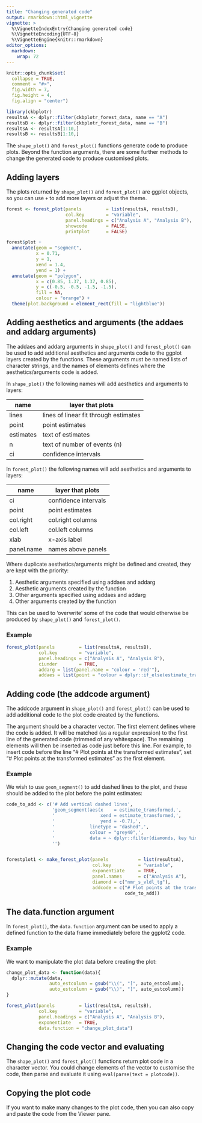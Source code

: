 ```yaml
---
title: "Changing generated code"
output: rmarkdown::html_vignette
vignette: >
  %\VignetteIndexEntry{Changing generated code}
  %\VignetteEncoding{UTF-8}
  %\VignetteEngine{knitr::rmarkdown}
editor_options: 
  markdown: 
    wrap: 72
---
```


```r
knitr::opts_chunk$set(
  collapse = TRUE,
  comment = "#>",
  fig.width = 7,
  fig.height = 4,
  fig.align = "center")
```

```r
library(ckbplotr)
resultsA <- dplyr::filter(ckbplotr_forest_data, name == "A")
resultsB <- dplyr::filter(ckbplotr_forest_data, name == "B")
resultsA <- resultsA[1:10,]
resultsB <- resultsB[1:10,]
```

The `shape_plot()` and `forest_plot()` functions generate code to produce plots. Beyond the function arguments, there are some further methods to change the generated code to produce customised plots.

## Adding layers
The plots returned by `shape_plot()` and `forest_plot()` are ggplot objects, so you can use `+` to add more layers or adjust the theme.

```r
forest <- forest_plot(panels         = list(resultsA, resultsB),
                      col.key        = "variable",
                      panel.headings = c("Analysis A", "Analysis B"),
                      showcode       = FALSE,
                      printplot      = FALSE)

forest$plot +
  annotate(geom = "segment",
           x = 0.71,
           y = 1,
           xend = 1.4,
           yend = 1) +
  annotate(geom = "polygon",
           x = c(0.85, 1.37, 1.37, 0.85),
           y = c(-0.5, -0.5, -1.5, -1.5),
           fill = NA,
           colour = "orange") +
  theme(plot.background = element_rect(fill = "lightblue"))
```


## Adding aesthetics and arguments (the addaes and addarg arguments)
The addaes and addarg arguments in `shape_plot()` and `forest_plot()` can be used to add additional aesthetics and arguments code to the ggplot layers created by the functions. These arguments must be named lists of character strings, and the names of elements defines where the aesthetics/arguments code is added.

In `shape_plot()`  the following names will add aesthetics and arguments to layers:

| name      | layer that plots                      |
|-----------|---------------------------------------|
| lines     | lines of linear fit through estimates |
| point     | point estimates                       |
| estimates | text of estimates                     |
| n         | text of number of events (n)          |
| ci        | confidence intervals                  |

In `forest_plot()` the following names will add aesthetics and arguments to layers:

| name       | layer that plots     |
|------------|----------------------|
| ci         | confidence intervals |
| point      | point estimates      |
| col.right  | col.right columns    |
| col.left   | col.left columns     |
| xlab       | x-axis label         |
| panel.name | names above panels   |

Where duplicate aesthetics/arguments might be defined and created, they are kept with the priority: 

1. Aesthetic arguments specified using addaes and addarg
2. Aesthetic arguments created by the function
3. Other arguments specified using addaes and addarg
4. Other arguments created by the function

This can be used to 'overwrite' some of the code that would otherwise be produced by `shape_plot()` and `forest_plot()`.

### Example
```r
forest_plot(panels         = list(resultsA, resultsB),
            col.key        = "variable",
            panel.headings = c("Analysis A", "Analysis B"),
            ciunder        = TRUE,
            addarg = list(panel.name = "colour = 'red'"),
            addaes = list(point = "colour = dplyr::if_else(estimate_transformed > 1.01, 'orange', 'grey')"))
```





## Adding code (the addcode argument)
The addcode argument in `shape_plot()` and `forest_plot()` can be used to add additional code to the plot code created by the functions.

The argument should be a character vector. The first element defines where the code is added. It will be matched (as a regular expression) to the first line of the generated code (trimmed of any whitespace). The remaining elements will then be inserted as code just before this line. For example, to insert code before the line "# Plot points at the transformed estimates", set "# Plot points at the transformed estimates" as the first element.

### Example
We wish to use `geom_segment()` to add dashed lines to the plot, and these should be added to the plot before the point estimates:
```r
code_to_add <- c('# Add vertical dashed lines',
                 'geom_segment(aes(x    = estimate_transformed,',
                 '                 xend = estimate_transformed,',
                 '                 yend = -0.7),',
                 '             linetype = "dashed",',
                 '             colour = "grey40",',
                 '             data = ~ dplyr::filter(diamonds, key %in% c("nmr_s_vldl_tg"))) +',
                 '')


forestplot1 <- make_forest_plot(panels           = list(resultsA),
                                col.key          = "variable",
                                exponentiate     = TRUE,
                                panel.names      = c("Analysis A"),
                                diamond = c("nmr_s_vldl_tg"),
                                addcode = c("# Plot points at the transformed estimates",
                                            code_to_add))
```


## The data.function argument

In `forest_plot()`, the `data.function` argument can be used to apply a defined function to the data frame immediately before the ggplot2 code.

### Example
We want to manipulate the plot data before creating the plot:
```r
change_plot_data <- function(data){
  dplyr::mutate(data,
                auto_estcolumn = gsub("\\(", "[", auto_estcolumn),
                auto_estcolumn = gsub("\\)", "]", auto_estcolumn))
}

forest_plot(panels         = list(resultsA, resultsB),
            col.key        = "variable",
            panel.headings = c("Analysis A", "Analysis B"),
            exponentiate   = TRUE,
            data.function = "change_plot_data")
```


## Changing the code vector and evaluating
The `shape_plot()` and `forest_plot()` functions return plot code in a character vector. You could change elements of the vector to customise the code, then parse and evaluate it using `eval(parse(text = plotcode))`.


## Copying the plot code
If you want to make many changes to the plot code, then you can also copy and paste the code from the Viewer pane.
